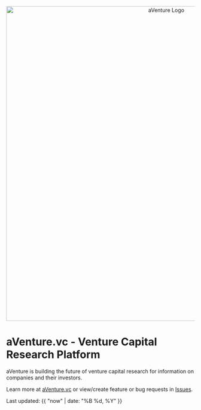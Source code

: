 <div align="center">
  <a href="https://aventure.vc" title="aVenture">
    <img
      src="https://aventurevc.github.io/aventure-app/assets/images/aventure_logo_1280x_wide_reduced_transparent.png"
      alt="aVenture Logo"
      width="840"
      style="max-width: 100%; height: auto;"
    />
  </a>
</div>

# aVenture.vc - Venture Capital Research Platform

aVenture is building the future of venture capital research for information on companies and their investors.

Learn more at [aVenture.vc](https://aventure.vc) or view/create feature or bug requests in [Issues](https://github.com/aventurevc/aventure-app/issues).

Last updated: {{ "now" | date: "%B %d, %Y" }}
